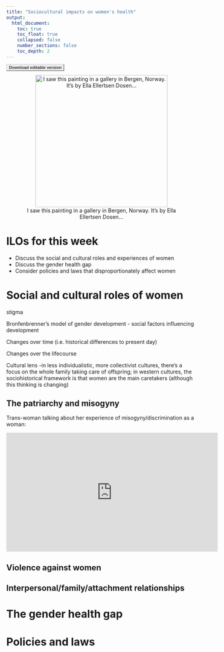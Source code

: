 ```yaml
---
title: "Sociocultural impacts on women's health"
output:
  html_document:
    toc: true
    toc_float: true
    collapsed: false
    number_sections: false
    toc_depth: 2
---
```


<style type="text/css">

.button {
  font: bold 11px Arial;
  text-decoration: none;
  background-color: #EEEEEE;
  color: #333333;
  padding: 2px 6px 2px 6px;
  border-top: 1px solid #CCCCCC;
  border-right: 1px solid #333333;
  border-bottom: 1px solid #333333;
  border-left: 1px solid #CCCCCC;
}
</style>

<a href="https://www.dropbox.com/s/60k58wj72knixxd/W4.docx?dl=1" class="button">Download editable version</a>

<center>
![I saw this painting in a gallery in Bergen, Norway. It's by Ella Ellertsen Dosen...](images/still-life-by-ella-ellertsen-dosen-1885-bergen-kunstmuseum-657027.jpg){width=350px}
</center>

# ILOs for this week

- Discuss the social and cultural roles and experiences of women
- Discuss the gender health gap
- Consider policies and laws that disproportionately affect women

# Social and cultural roles of women

stigma

Bronfenbrenner's model of gender development - social factors influencing development

Changes over time (i.e. historical differences to present day)

Changes over the lifecourse

Cultural lens -in less individualistic, more collectivist cultures, there's a focus on the whole family taking care of offspring; in western cultures, the sociohistorical framework is that women are the main caretakers (although this thinking is changing)

## The patriarchy and misogyny

Trans-woman talking about her experience of misogyny/discrimination as a woman:

<iframe width="560" height="315" src="https://www.youtube.com/embed/lrYx7HaUlMY" title="YouTube video player" frameborder="0" allow="accelerometer; autoplay; clipboard-write; encrypted-media; gyroscope; picture-in-picture" allowfullscreen></iframe>

## Violence against women

## Interpersonal/family/attachment relationships

# The gender health gap

# Policies and laws
